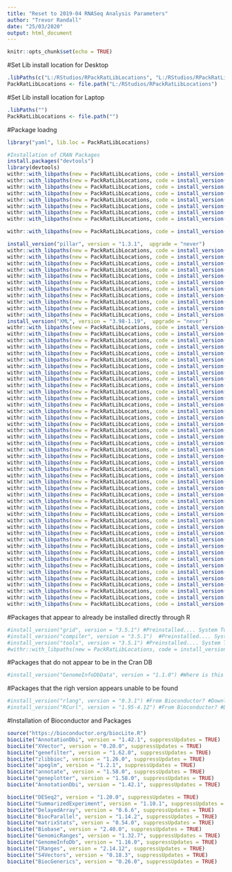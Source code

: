 ```yaml
---
title: "Reset to 2019-04 RNASeq Analysis Parameters"
author: "Trevor Randall"
date: "25/03/2020"
output: html_document
---
```


```r
knitr::opts_chunk$set(echo = TRUE)
```

#Set Lib install location for Desktop
```r
.libPaths(c("L:/RStudios/RPackRatLibLocations", "L:/RStudios/RPackRatLibLocations"))
PackRatLibLocations <- file.path("L:/RStudios/RPackRatLibLocations")
```

#Set Lib install location for Laptop
```r
.libPaths("") 
PackRatLibLocations <- file.path("")
```

#Package loadng
```r
library("yaml", lib.loc = PackRatLibLocations)
```

```r
#Installation of CRAN Packages
install.packages("devtools")
library(devtools)
withr::with_libpaths(new = PackRatLibLocations, code = install_version("foreach", version = "1.4.4", upgrade = "never"))
withr::with_libpaths(new = PackRatLibLocations, code = install_version("bit64", version = "0.9-7", upgrade = "never"))
withr::with_libpaths(new = PackRatLibLocations, code = install_version("Formula", version = "1.2-3", upgrade = "never"))
withr::with_libpaths(new = PackRatLibLocations, code = install_version("assertthat", version = "0.2.0", upgrade = "never"))
withr::with_libpaths(new = PackRatLibLocations, code = install_version("mixsqp", version = "0.1-97", upgrade = "never"))
withr::with_libpaths(new = PackRatLibLocations, code = install_version("latticeExtra", version = "0.6-28", upgrade = "never"))
withr::with_libpaths(new = PackRatLibLocations, code = install_version("blob", version = "1.1.1", upgrade = "never"))
withr::with_libpaths(new = PackRatLibLocations, code = install_version("yaml", version = "2.2.0", upgrade = "never"))

withr::with_libpaths(new = PackRatLibLocations, code = install_version("numDeriv", version = "2016.8-1", upgrade = "never"))

install_version("pillar", version = "1.3.1",  upgrade = "never")
withr::with_libpaths(new = PackRatLibLocations, code = install_version("RSQLite", version = "2.1.1",  upgrade = "never"))
withr::with_libpaths(new = PackRatLibLocations, code = install_version("backports", version = "1.1.3",  upgrade = "never"))
withr::with_libpaths(new = PackRatLibLocations, code = install_version("lattice", version = "0.20-38",  upgrade = "never"))
withr::with_libpaths(new = PackRatLibLocations, code = install_version("bbmle", version = "1.0.20",  upgrade = "never"))
withr::with_libpaths(new = PackRatLibLocations, code = install_version("digest", version = "0.6.18",  upgrade = "never"))
withr::with_libpaths(new = PackRatLibLocations, code = install_version("RColorBrewer", version = "1.1-2",  upgrade = "never"))
withr::with_libpaths(new = PackRatLibLocations, code = install_version("checkmate", version = "1.9.1",  upgrade = "never"))
withr::with_libpaths(new = PackRatLibLocations, code = install_version("colorspace", version = "1.4-0",  upgrade = "never"))
withr::with_libpaths(new = PackRatLibLocations, code = install_version("htmltools", version = "0.3.6",  upgrade = "never"))
withr::with_libpaths(new = PackRatLibLocations, code = install_version("Matrix", version = "1.2-16",  upgrade = "never"))
withr::with_libpaths(new = PackRatLibLocations, code = install_version("plyr", version = "1.8.4",  upgrade = "never"))
install_version("XML", version = "3.98-1.19",  upgrade = "never")
withr::with_libpaths(new = PackRatLibLocations, code = install_version("pkgconfig", version = "2.0.2",  upgrade = "never"))
withr::with_libpaths(new = PackRatLibLocations, code = install_version("emdbook", version = "1.3.11",  upgrade = "never"))
withr::with_libpaths(new = PackRatLibLocations, code = install_version("xtable", version = "1.8-3",  upgrade = "never"))
withr::with_libpaths(new = PackRatLibLocations, code = install_version("scales", version = "1.0.0",  upgrade = "never"))
withr::with_libpaths(new = PackRatLibLocations, code = install_version("htmlTable", version = "1.13.1",  upgrade = "never"))
withr::with_libpaths(new = PackRatLibLocations, code = install_version("tibble", version = "2.1.1",  upgrade = "never"))
withr::with_libpaths(new = PackRatLibLocations, code = install_version("ggplot2", version = "3.1.0",  upgrade = "never"))
withr::with_libpaths(new = PackRatLibLocations, code = install_version("ashr", version = "2.2-32",  upgrade = "never"))
withr::with_libpaths(new = PackRatLibLocations, code = install_version("nnet", version = "7.3-12",  upgrade = "never"))
withr::with_libpaths(new = PackRatLibLocations, code = install_version("lazyeval", version = "0.2.2",  upgrade = "never"))
withr::with_libpaths(new = PackRatLibLocations, code = install_version("survival", version = "2.43-3",  upgrade = "never"))
withr::with_libpaths(new = PackRatLibLocations, code = install_version("magrittr", version = "1.5",  upgrade = "never"))
withr::with_libpaths(new = PackRatLibLocations, code = install_version("crayon", version = "1.3.4",  upgrade = "never"))
withr::with_libpaths(new = PackRatLibLocations, code = install_version("memoise", version = "1.1.0",  upgrade = "never"))
withr::with_libpaths(new = PackRatLibLocations, code = install_version("doParallel", version = "1.0.14",  upgrade = "never"))
withr::with_libpaths(new = PackRatLibLocations, code = install_version("MASS", version = "7.3-51.1",  upgrade = "never"))
withr::with_libpaths(new = PackRatLibLocations, code = install_version("truncnorm", version = "1.0-8",  upgrade = "never"))
withr::with_libpaths(new = PackRatLibLocations, code = install_version("foreign", version = "0.8-71",  upgrade = "never"))
withr::with_libpaths(new = PackRatLibLocations, code = install_version("data.table", version = "1.12.0",  upgrade = "never"))
withr::with_libpaths(new = PackRatLibLocations, code = install_version("stringr", version = "1.4.0", upgrade = "never"))
withr::with_libpaths(new = PackRatLibLocations, code = install_version("munsell", version = "0.5.0", upgrade = "never"))
withr::with_libpaths(new = PackRatLibLocations, code = install_version("locfit", version = "1.5-9.1", upgrade = "never"))
withr::with_libpaths(new = PackRatLibLocations, code = install_version("cluster", version = "2.0.7-1", upgrade = "never"))
withr::with_libpaths(new = PackRatLibLocations, code = install_version("Rcpp", version = "1.0.1", upgrade = "never"))
withr::with_libpaths(new = PackRatLibLocations, code = install_version("iterators", version = "1.0.10", upgrade = "never"))
withr::with_libpaths(new = PackRatLibLocations, code = install_version("rstudioapi", version = "0.10", upgrade = "never"))
withr::with_libpaths(new = PackRatLibLocations, code = install_version("htmlwidgets", version = "1.3", upgrade = "never"))
withr::with_libpaths(new = PackRatLibLocations, code = install_version("bitops", version = "1.0-6", upgrade = "never"))
withr::with_libpaths(new = PackRatLibLocations, code = install_version("base64enc", version = "0.1-3", upgrade = "never"))
withr::with_libpaths(new = PackRatLibLocations, code = install_version("codetools", version = "0.2-16", upgrade = "never"))
withr::with_libpaths(new = PackRatLibLocations, code = install_version("gtable", version = "0.2.0", upgrade = "never"))
withr::with_libpaths(new = PackRatLibLocations, code = install_version("DBI", version = "1.0.0", upgrade = "never"))
withr::with_libpaths(new = PackRatLibLocations, code = install_version("R6", version = "2.4.0", upgrade = "never"))
withr::with_libpaths(new = PackRatLibLocations, code = install_version("gridExtra", version = "2.3", upgrade = "never"))
withr::with_libpaths(new = PackRatLibLocations, code = install_version("knitr", version = "1.22", upgrade = "never"))
withr::with_libpaths(new = PackRatLibLocations, code = install_version("bit", version = "1.1-14", upgrade = "never"))
withr::with_libpaths(new = PackRatLibLocations, code = install_version("Hmisc", version = "4.2-0", upgrade = "never"))
withr::with_libpaths(new = PackRatLibLocations, code = install_version("pscl", version = "1.5.2", upgrade = "never"))
withr::with_libpaths(new = PackRatLibLocations, code = install_version("stringi", version = "1.4.3", upgrade = "never"))
withr::with_libpaths(new = PackRatLibLocations, code = install_version("SQUAREM", version = "2017.10-1", upgrade = "never"))
withr::with_libpaths(new = PackRatLibLocations, code = install_version("rpart", version = "4.1-13", upgrade = "never"))
withr::with_libpaths(new = PackRatLibLocations, code = install_version("acepack", version = "1.4.1", upgrade = "never"))
withr::with_libpaths(new = PackRatLibLocations, code = install_version("xfun", version = "0.5", upgrade = "never"))
withr::with_libpaths(new = PackRatLibLocations, code = install_version("coda", version = "0.19-2", upgrade = "never"))
```



#Packages that appear to already be installed directly through R
```r
#install_version("grid", version = "3.5.1") #Preinstalled.... System Tool?
#install_version("compiler", version = "3.5.1")  #Preinstalled.... System Tool?
#install_version("tools", version = "3.5.1") #Preinstalled.... System Tool?
#withr::with_libpaths(new = PackRatLibLocations, code = install_version("splines", version = "3.5.1", upgrade = "never"))
```

#Packages that do not appear to be in the Cran DB
```r
#install_version("GenomeInfoDbData", version = "1.1.0") #Where is this from
```

#Packages that the righ version appears unable to be found
```r
#install_version("rlang", version = "0.3.1") #From Bioconductor? #Downloadign through CRAN, but failing to install #Is this Important?
#install_version("RCurl", version = "1.95-4.12") #From Bioconductor? #Downloadign through CRAN, but failing to install #Is this Important?
```

#Installation of Bioconductor and Packages
```r
source("https://bioconductor.org/biocLite.R")
biocLite("AnnotationDbi", version = "1.42.1", suppressUpdates = TRUE)
biocLite("XVector", version = "0.20.0", suppressUpdates = TRUE)
biocLite("genefilter", version = "1.62.0", suppressUpdates = TRUE)
biocLite("zlibbioc", version = "1.26.0", suppressUpdates = TRUE)
biocLite("apeglm", version = "1.2.1", suppressUpdates = TRUE)
biocLite("annotate", version = "1.58.0", suppressUpdates = TRUE)
biocLite("geneplotter", version = "1.58.0", suppressUpdates = TRUE)
biocLite("AnnotationDbi", version = "1.42.1", suppressUpdates = TRUE)

biocLite("DESeq2", version = "1.20.0", suppressUpdates = TRUE)
biocLite("SummarizedExperiment", version = "1.10.1", suppressUpdates = TRUE)
biocLite("DelayedArray", version = "0.6.6", suppressUpdates = TRUE)
biocLite("BiocParallel", version = "1.14.2", suppressUpdates = TRUE)
biocLite("matrixStats", version = "0.54.0", suppressUpdates = TRUE)
biocLite("Biobase", version = "2.40.0", suppressUpdates = TRUE)
biocLite("GenomicRanges", version = "1.32.7", suppressUpdates = TRUE)
biocLite("GenomeInfoDb", version = "1.16.0", suppressUpdates = TRUE)
biocLite("IRanges", version = "2.14.12", suppressUpdates = TRUE)
biocLite("S4Vectors", version = "0.18.3", suppressUpdates = TRUE)
biocLite("BiocGenerics", version = "0.26.0", suppressUpdates = TRUE)
```


